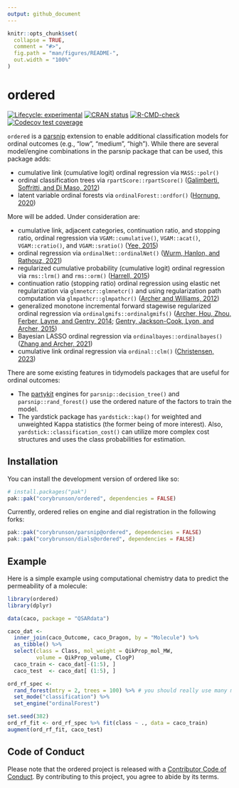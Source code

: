 ```yaml
---
output: github_document
---
```


<!-- README.md is generated from README.Rmd. Please edit that file -->

```r
knitr::opts_chunk$set(
  collapse = TRUE,
  comment = "#>",
  fig.path = "man/figures/README-",
  out.width = "100%"
)
```

# ordered

<!-- badges: start -->
[![Lifecycle: experimental](https://img.shields.io/badge/lifecycle-experimental-orange.svg)](https://lifecycle.r-lib.org/articles/stages.html#experimental)
[![CRAN status](https://www.r-pkg.org/badges/version/ordered)](https://CRAN.R-project.org/package=ordered)
[![R-CMD-check](https://github.com/corybrunson/ordered/actions/workflows/R-CMD-check.yaml/badge.svg)](https://github.com/corybrunson/ordered/actions/workflows/R-CMD-check.yaml)
[![Codecov test coverage](https://codecov.io/gh/corybrunson/ordered/branch/main/graph/badge.svg)](https://app.codecov.io/gh/corybrunson/ordered?branch=main)
<!-- badges: end -->

`ordered` is a [parsnip](https://parsnip.tidymodels.org/) extension to enable additional classification models for ordinal outcomes (e.g., "low", "medium", "high"). While there are several model/engine combinations in the parsnip package that can be used, this package adds:

 - cumulative link (cumulative logit) ordinal regression via `MASS::polr()`
 - ordinal classification trees via `rpartScore::rpartScore()` ([Galimberti, Soffritti, and Di Maso, 2012](https://doi.org/10.18637/jss.v047.i10))
 - latent variable ordinal forests via `ordinalForest::ordfor()` ([Hornung, 2020](https://doi.org/10.1007/s00357-018-9302-x))

More will be added. Under consideration are:

 - cumulative link, adjacent categories, continuation ratio, and stopping ratio, ordinal regression via `VGAM::cumulative()`, `VGAM::acat()`, `VGAM::cratio()`, and `VGAM::sratio()` ([Yee, 2015](https://doi.org/10.1007%2F978-1-4939-2818-7))
 - ordinal regression via `ordinalNet::ordinalNet()` ([Wurm, Hanlon, and Rathouz, 2021](https://doi.org/10.18637/jss.v099.i06))
 - regularized cumulative probability (cumulative logit) ordinal regression via `rms::lrm()` and `rms::orm()` ([Harrell, 2015](https://doi.org/10.1007/978-3-319-19425-7))
 - continuation ratio (stopping ratio) ordinal regression using elastic net regularization via `glmnetcr::glmnetcr()` and using regularization path computation via `glmpathcr::glmpathcr()` ([Archer and Williams, 2012](https://doi.org/10.1002/sim.4484))
 - generalized monotone incremental forward stagewise regularized ordinal regression via `ordinalgmifs::ordinalgmifs()` ([Archer, Hou, Zhou, Ferber, Layne, and Gentry, 2014](https://doi.org/10.4137/CIN.S20806); [Gentry, Jackson-Cook, Lyon, and Archer, 2015](https://doi.org/10.4137/CIN.S17277))
 - Bayesian LASSO ordinal regression via `ordinalbayes::ordinalbayes()` ([Zhang and Archer, 2021](https://doi.org/10.1186%2Fs12859-021-04432-w))
 - cumulative link ordinal regression via `ordinal::clm()` ([Christensen, 2023](https://cran.uni-muenster.de/web/packages/ordinal/vignettes/clm_article.pdf))

There are some existing features in tidymodels packages that are useful for ordinal outcomes: 

 - The [partykit](https://cran.r-project.org/package=partykit) engines for `parsnip::decision_tree()` and `parsnip::rand_forest()` use the ordered nature of the factors to train the model. 
 - The yardstick package has `yardstick::kap()` for weighted and unweighted Kappa statistics (the former being of more interest). Also, `yardstick::classification_cost()` can utilize more complex cost structures and uses the class probabilities for estimation. 

## Installation

You can install the development version of ordered like so:

``` r
# install.packages("pak")
pak::pak("corybrunson/ordered", dependencies = FALSE)
```

Currently, ordered relies on engine and dial registration in the following forks:

``` r
pak::pak("corybrunson/parsnip@ordered", dependencies = FALSE)
pak::pak("corybrunson/dials@ordered", dependencies = FALSE)
```

## Example

Here is a simple example using computational chemistry data to predict the permeability of a molecule: 

```r
library(ordered)
library(dplyr)

data(caco, package = "QSARdata")

caco_dat <-
  inner_join(caco_Outcome, caco_Dragon, by = "Molecule") %>%
  as_tibble() %>%
  select(class = Class, mol_weight = QikProp_mol_MW,
         volume = QikProp_volume, ClogP)
  caco_train <- caco_dat[-(1:5), ]
  caco_test  <- caco_dat[ (1:5), ]

ord_rf_spec <- 
  rand_forest(mtry = 2, trees = 100) %>% # you should really use many more trees
  set_mode("classification") %>%
  set_engine("ordinalForest")

set.seed(382)
ord_rf_fit <- ord_rf_spec %>% fit(class ~ ., data = caco_train)
augment(ord_rf_fit, caco_test)
```

## Code of Conduct

Please note that the ordered project is released with a [Contributor Code of Conduct](https://contributor-covenant.org/version/2/1/CODE_OF_CONDUCT.html). By contributing to this project, you agree to abide by its terms.
